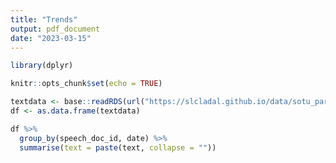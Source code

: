 ```yaml
---
title: "Trends"
output: pdf_document
date: "2023-03-15"
---
```


```r
library(dplyr)

knitr::opts_chunk$set(echo = TRUE)
```

```r
textdata <- base::readRDS(url("https://slcladal.github.io/data/sotu_paragraphs.rda", "rb"))
df <- as.data.frame(textdata)

df %>%
  group_by(speech_doc_id, date) %>%
  summarise(text = paste(text, collapse = ""))
```
